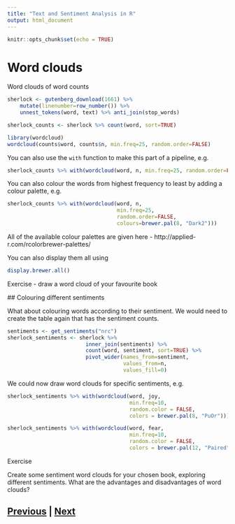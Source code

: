 ```yaml
---
title: "Text and Sentiment Analysis in R"
output: html_document
---
```


```r
knitr::opts_chunk$set(echo = TRUE)
```

# Word clouds

Word clouds of word counts

```r
sherlock <- gutenberg_download(1661) %>%     mutate(linenumber=row_number()) %>%     unnest_tokens(word, text) %>% anti_join(stop_words)
```

```r
sherlock_counts <- sherlock %>% count(word, sort=TRUE)
```

```r
library(wordcloud)
wordcloud(counts$word, counts$n, min.freq=25, random.order=FALSE)
```

You can also use the `with` function to make this part of a pipeline, e.g.

```r
sherlock_counts %>% with(wordcloud(word, n, min.freq=25, random.order=FALSE))
```

You can also colour the words from highest frequency to least by adding
a colour palette, e.g.

```r
sherlock_counts %>% with(wordcloud(word, n, 
                                   min.freq=25, 
                                   random.order=FALSE,
                                   colours=brewer.pal(8, "Dark2")))
```

All of the available colour palettes are given here - http://applied-r.com/rcolorbrewer-palettes/

You can also display them all using

```r
display.brewer.all()
```

Exercise - draw a word cloud of your favourite book

## Colouring different sentiments

What about colouring words according to their sentiment. We would need to create the table
again that has the sentiment counts.

```r
sentiments <- get_sentiments("nrc")
sherlock_sentiments <- sherlock %>% 
                         inner_join(sentiments) %>% 
                         count(word, sentiment, sort=TRUE) %>% 
                         pivot_wider(names_from=sentiment, 
                                     values_from=n, 
                                     values_fill=0)
```

We could now draw word clouds for specific sentiments, e.g.

```r
sherlock_sentiments %>% with(wordcloud(word, joy, 
                                       min.freq=10,
                                       random.color = FALSE,
                                       colors = brewer.pal(8, "PuOr")))
```

```r
sherlock_sentiments %>% with(wordcloud(word, fear, 
                                       min.freq=10,
                                       random.color = FALSE,
                                       colors = brewer.pal(12, "Paired")))
```

Exercise

Create some sentiment word clouds for your chosen book, exploring
different sentiments. What are the advantages and disadvantages of word clouds?

## [Previous](sentiment.html) | [Next](ngrams.html)


